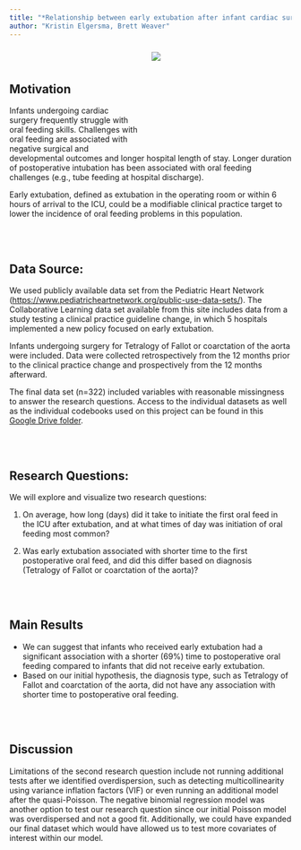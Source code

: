 ```yaml
---
title: "*Relationship between early extubation after infant cardiac surgery and time to first postoperative oral feeds*"
author: "Kristin Elgersma, Brett Weaver"
---
```


<div style= "float : right; position : relative; top: 0px; width : 250px; height : 180px; padding-left: 24px; margin-bottom : 0px; font-size : 9px">
![](./docs/phn.jpg)
</div>
<br>
<br>



## Motivation

Infants undergoing cardiac surgery frequently struggle with oral feeding skills. Challenges with oral feeding are associated with negative surgical and developmental outcomes and longer hospital length of stay. Longer duration of postoperative intubation has been associated with oral feeding challenges (e.g., tube feeding at hospital discharge). 

Early extubation, defined as extubation in the operating room or within 6 hours of arrival to the ICU, could be a modifiable clinical practice target to lower the incidence of oral feeding problems in this population.


<br>
<br>

## Data Source:


We used publicly available data set from the Pediatric Heart Network (<https://www.pediatricheartnetwork.org/public-use-data-sets/>). The Collaborative Learning data set available from this site includes data from a study testing a clinical practice guideline change, in which 5 hospitals implemented a new policy focused on early extubation. 

Infants undergoing surgery for Tetralogy of Fallot or coarctation of the aorta were included. Data were collected retrospectively from the 12 months prior to the clinical practice change and prospectively from the 12 months afterward. 

The final data set (n=322) included variables with reasonable missingness to answer the research questions. Access to the individual datasets as well as the individual codebooks used on this project can be found in this [Google Drive folder](https://drive.google.com/drive/folders/1nEju46WGxUcpoGwxt1o80tLt_MeIVnuo).

<br>
<br>

## Research Questions:


We will explore and visualize two research questions:

1.  On average, how long (days) did it take to initiate the first oral feed in the ICU after extubation, and at what times of day was initiation of oral feeding most common?  

2.  Was early extubation associated with shorter time to the first postoperative oral feed, and did this differ based on diagnosis (Tetralogy of Fallot or coarctation of the aorta)?


<br>
<br>

## Main Results


- We can suggest that infants who received early extubation had a significant association with a shorter (69%) time to postoperative oral feeding compared to infants that did not receive early extubation.
- Based on our initial hypothesis, the diagnosis type, such as Tetralogy of Fallot and coarctation of the aorta, did not have any association with shorter time to postoperative oral feeding. 

<br>
<br>

## Discussion



Limitations of the second research question include not running additional tests after we identified overdispersion, such as detecting multicollinearity using variance inflation factors (VIF) or even running an additional model after the quasi-Poisson. The negative binomial regression model was another option to test our research question since our initial Poisson model was overdispersed and not a good fit. Additionally, we could have expanded our final dataset which would have allowed us to test more covariates of interest within our model. 


  
  


